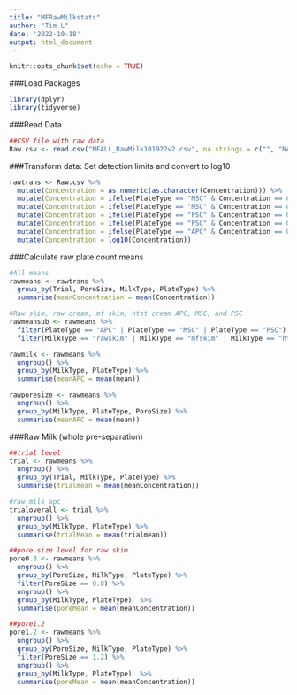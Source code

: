 ---
title: "MFRawMilkstats"
author: "Tim L"
date: '2022-10-18'
output: html_document
---

```{r setup, include=FALSE}
knitr::opts_chunk$set(echo = TRUE)
```

###Load Packages
```{r}
library(dplyr)
library(tidyverse)

```

###Read Data
```{r}
##CSV file with raw data
Raw.csv <- read.csv("MFALL_RawMilk101922v2.csv", na.strings = c("", "NA"))
```

###Transform data: Set detection limits and convert to log10
```{r}
rawtrans <- Raw.csv %>% 
  mutate(Concentration = as.numeric(as.character(Concentration))) %>% 
  mutate(Concentration = ifelse(PlateType == "MSC" & Concentration == 0 & Dilution == 0, 0.25, Concentration)) %>% 
  mutate(Concentration = ifelse(PlateType == "MSC" & Concentration == 0 & Dilution == 10, 2.5, Concentration)) %>% 
  mutate(Concentration = ifelse(PlateType == "PSC" & Concentration == 0 & Dilution == 0, 0.25, Concentration)) %>% 
  mutate(Concentration = ifelse(PlateType == "PSC" & Concentration == 0 & Dilution == 10, 2.5, Concentration)) %>% 
  mutate(Concentration = ifelse(PlateType == "APC" & Concentration == 0, 5, Concentration)) %>% 
  mutate(Concentration = log10(Concentration))
```

###Calculate raw plate count means
```{r}
#All means
rawmeans <- rawtrans %>% 
  group_by(Trial, PoreSize, MilkType, PlateType) %>% 
  summarise(meanConcentration = mean(Concentration))

#Raw skim, raw cream, mf skim, htst cream APC, MSC, and PSC
rawmeansub <- rawmeans %>% 
  filter(PlateType == "APC" | PlateType == "MSC" | PlateType == "PSC") %>% 
  filter(MilkType == "rawskim" | MilkType == "mfskim" | MilkType == "htstcream" | MilkType == "rawcream")

rawmilk <- rawmeans %>% 
  ungroup() %>% 
  group_by(MilkType, PlateType) %>% 
  summarise(meanAPC = mean(mean))

rawporesize <- rawmeans %>% 
  ungroup() %>% 
  group_by(MilkType, PlateType, PoreSize) %>% 
  summarise(meanAPC = mean(mean))

```
###Raw Milk (whole pre-separation)
```{r}
##trial level
trial <- rawmeans %>% 
  ungroup() %>% 
  group_by(Trial, MilkType, PlateType) %>% 
  summarise(trialmean = mean(meanConcentration))

#raw milk apc
trialoverall <- trial %>%  
  ungroup() %>% 
  group_by(MilkType, PlateType) %>% 
  summarise(trialMean = mean(trialmean))

##pore size level for raw skim
pore0.8 <- rawmeans %>% 
  ungroup() %>% 
  group_by(PoreSize, MilkType, PlateType) %>% 
  filter(PoreSize == 0.8) %>% 
  ungroup() %>% 
  group_by(MilkType, PlateType)  %>% 
  summarise(poreMean = mean(meanConcentration))

##pore1.2
pore1.2 <- rawmeans %>% 
  ungroup() %>% 
  group_by(PoreSize, MilkType, PlateType) %>% 
  filter(PoreSize == 1.2) %>% 
  ungroup() %>% 
  group_by(MilkType, PlateType)  %>% 
  summarise(poreMean = mean(meanConcentration))
  
```


